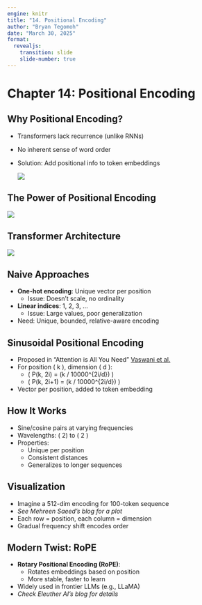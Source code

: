 ```yaml
---
engine: knitr
title: "14. Positional Encoding"
author: "Bryan Tegomoh"
date: "March 30, 2025"
format:
  revealjs: 
    transition: slide
    slide-number: true
---
```


# Chapter 14: Positional Encoding

## Why Positional Encoding?

-   Transformers lack recurrence (unlike RNNs)

-   No inherent sense of word order

-   Solution: Add positional info to token embeddings

    ![](images/clipboard-1339593530.png)

## The Power of Positional Encoding

![](images/clipboard-3612120657.png)

## Transformer Architecture

![](images/clipboard-373978666.png)

## Naive Approaches

-   **One-hot encoding**: Unique vector per position
    -   Issue: Doesn’t scale, no ordinality
-   **Linear indices**: 1, 2, 3, ...
    -   Issue: Large values, poor generalization
-   Need: Unique, bounded, relative-aware encoding

## Sinusoidal Positional Encoding

-   Proposed in "Attention is All You Need" [Vaswani et al.](https://arxiv.org/pdf/1706.03762)
-   For position ( k ), dimension ( d ):
    -   ( P(k, 2i) = \sin(k / 10000\^{2i/d}) )
    -   ( P(k, 2i+1) = \cos(k / 10000\^{2i/d}) )
-   Vector per position, added to token embedding

## How It Works

-   Sine/cosine pairs at varying frequencies
-   Wavelengths: ( 2\pi ) to ( 2\pi \cdot 10000 )
-   Properties:
    -   Unique per position
    -   Consistent distances
    -   Generalizes to longer sequences

## Visualization

-   Imagine a 512-dim encoding for 100-token sequence
-   *See Mehreen Saeed’s blog for a plot*
-   Each row = position, each column = dimension
-   Gradual frequency shift encodes order

## Modern Twist: RoPE

-   **Rotary Positional Encoding (RoPE)**:
    -   Rotates embeddings based on position
    -   More stable, faster to learn
-   Widely used in frontier LLMs (e.g., LLaMA)
-   *Check Eleuther AI’s blog for details*
